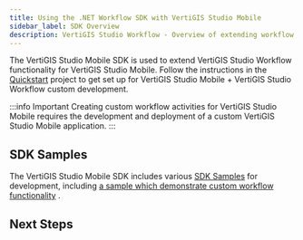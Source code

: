 ```yaml
---
title: Using the .NET Workflow SDK with VertiGIS Studio Mobile
sidebar_label: SDK Overview
description: VertiGIS Studio Workflow - Overview of extending workflow for VertiGIS Studio Mobile
---
```



The VertiGIS Studio Mobile SDK is used to extend VertiGIS Studio Workflow functionality for VertiGIS Studio Mobile. Follow the instructions in the [Quickstart](../mobile/sdk-overview.mdx) project to get set up for VertiGIS Studio Mobile + VertiGIS Studio Workflow custom development.

:::info Important
Creating custom workflow activities for VertiGIS Studio Mobile requires the development and deployment of a custom VertiGIS Studio Mobile application.
:::

## SDK Samples

<SdkLimitationsWarning />

The VertiGIS Studio Mobile SDK includes various [SDK Samples](../mobile/sdk-samples.mdx) for development, including [a sample which demonstrate custom workflow functionality](https://github.com/vertigis/vertigis-mobile-samples/tree/master/Geocortex.Mobile.Samples/Geocortex.Mobile.Samples/Samples/Workflow/CustomActivity) .

## Next Steps

<UseCaseContainer>
    <UseCaseCard
        title="Implement a Custom Activity"
        description="Implement a custom activity for VertiGIS Studio Mobile"
        link={useBaseUrl("docs/workflow/sdk-mobile-create-activity")}
    />
    <UseCaseCard
        title="Implement a Custom Form Element"
        description="Implement a custom form element for VertiGIS Studio Mobile"
        link={useBaseUrl(
            "docs/workflow/tutorial-mobile-activity-indicator-form-element"
        )}
    />
    <UseCaseCard
        title="Reference a Third Party library"
        description="Reference a third party library in VertiGIS Studio Mobile"
        link={useBaseUrl(
            "docs/workflow/sdk-mobile-reference-third-party-library"
        )}
    />
</UseCaseContainer>
